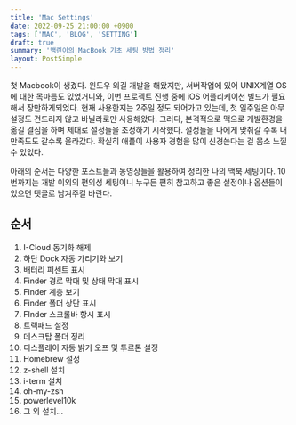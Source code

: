 ```yaml
---
title: 'Mac Settings'
date: 2022-09-25 21:00:00 +0900
tags: ['MAC', 'BLOG', 'SETTING']
draft: true
summary: '맥린이의 MacBook 기초 세팅 방법 정리'
layout: PostSimple
---
```


첫 Macbook이 생겼다. 윈도우 외길 개발을 해왔지만, 서버작업에 있어 UNIX계열 OS에 대한 목마름도 있었거니와, 이번 프로젝트 진행 중에 iOS 어플리케이션 빌드가 필요해서 장만하게되었다. 현재 사용한지는 2주일 정도 되어가고 있는데, 첫 일주일은 아무 설정도 건드리지 않고 바닐라로만 사용해왔다. 그러다, 본격적으로 맥으로 개발환경을 옮길 결심을 하며 제대로 설정들을 조정하기 시작했다. 설정들을 나에게 맞춰갈 수록 내 만족도도 갈수록 올라갔다. 확실히 애플이 사용자 경험을 많이 신경쓴다는 걸 몸소 느낄 수 있었다.

아래의 순서는 다양한 포스트들과 동영상들을 활용하여 정리한 나의 맥북 세팅이다. 10번까지는 개발 이외의 편의성 세팅이니 누구든 편히 참고하고 좋은 설정이나 옵션들이 있으면 댓글로 남겨주길 바란다.

## 순서
1. I-Cloud 동기화 해제
2. 하단 Dock 자동 가리기와 보기
3. 배터리 퍼센트 표시
4. Finder 경로 막대 및 상태 막대 표시
5. Finder 계층 보기
6. Finder 폴더 상단 표시
7. FInder 스크롤바 항시 표시
8. 트랙패드 설정
9. 데스크탑 폴더 정리
10. 디스플레이 자동 밝기 오프 및 투르톤 설정
11. Homebrew 설정
12. z-shell 설치
13. i-term 설치
14. oh-my-zsh
15. powerlevel10k
16. 그 외 설치...

